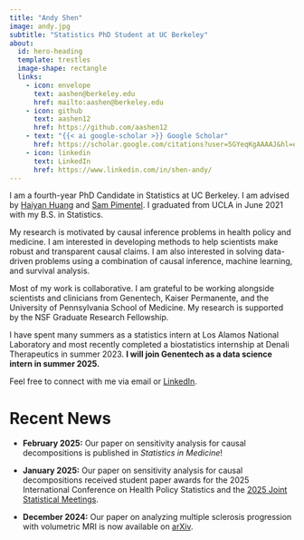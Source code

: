 ```yaml
---
title: "Andy Shen"
image: andy.jpg
subtitle: "Statistics PhD Student at UC Berkeley"
about:
  id: hero-heading
  template: trestles
  image-shape: rectangle
  links:
    - icon: envelope
      text: aashen@berkeley.edu
      href: mailto:aashen@berkeley.edu
    - icon: github
      text: aashen12
      href: https://github.com/aashen12
    - text: "{{< ai google-scholar >}} Google Scholar"
      href: https://scholar.google.com/citations?user=5GYeqKgAAAAJ&hl=en
    - icon: linkedin
      text: LinkedIn
      href: https://www.linkedin.com/in/shen-andy/
---
```


::: {#hero-heading}
I am a fourth-year PhD Candidate in Statistics at UC Berkeley. I am advised by [Haiyan Huang](https://statistics.berkeley.edu/people/haiyan-huang) and [Sam Pimentel](https://statistics.berkeley.edu/people/sam-pimentel). I graduated from UCLA in June 2021 with my B.S. in Statistics.

My research is motivated by causal inference problems in health policy and medicine. I am interested in developing methods to help scientists make robust and transparent causal claims. I am also interested in solving data-driven problems using a combination of causal inference, machine learning, and survival analysis.

Most of my work is collaborative. I am grateful to be working alongside scientists and clinicians from Genentech, Kaiser Permanente, and the University of Pennsylvania School of Medicine. My research is supported by the NSF Graduate Research Fellowship.

I have spent many summers as a statistics intern at Los Alamos National Laboratory and most recently completed a biostatistics internship at Denali Therapeutics in summer 2023. **I will join Genentech as a data science intern in summer 2025.**

Feel free to connect with me via email or [LinkedIn](https://www.linkedin.com/in/shen-andy/).
:::

# Recent News

-   **February 2025:** Our paper on sensitivity analysis for causal decompositions is published in *Statistics in Medicine*!

-   **January 2025:** Our paper on sensitivity analysis for causal decompositions received student paper awards for the 2025 International Conference on Health Policy Statistics and the [2025 Joint Statistical Meetings](https://community.amstat.org/mhs/awards/studentpapercompetition).

-   **December 2024:** Our paper on analyzing multiple sclerosis progression with volumetric MRI is now available on [arXiv](https://arxiv.org/abs/2412.09497).
